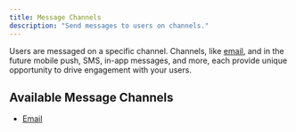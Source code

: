 ```yaml
---
title: Message Channels
description: "Send messages to users on channels."
---
```


Users are messaged on a specific channel. Channels, like [email](/integrations/channels/email), and in the future mobile push, SMS, in-app messages, and more, each provide unique opportunity to drive engagement with your users.

## Available Message Channels

- [Email](/integrations/channels/email)